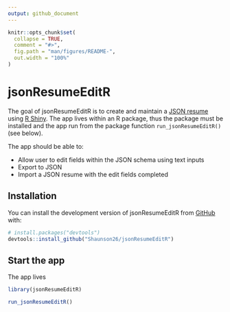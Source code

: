 ```yaml
---
output: github_document
---
```


<!-- README.md is generated from README.Rmd. Please edit that file -->

```r
knitr::opts_chunk$set(
  collapse = TRUE,
  comment = "#>",
  fig.path = "man/figures/README-",
  out.width = "100%"
)
```

# jsonResumeEditR

<!-- badges: start -->
<!-- badges: end -->

The goal of jsonResumeEditR is to create and maintain a [JSON resume](https://jsonresume.org/getting-started/)
using [R Shiny](https://shiny.rstudio.com/). The app lives within an R package, thus the package must be
installed and the app run from the package function `run_jsonResumeEditR()` (see below).

The app should be able to:

 - Allow user to edit fields within the JSON schema using text inputs
 - Export to JSON
 - Import a JSON resume with the edit fields completed

## Installation

You can install the development version of jsonResumeEditR from [GitHub](https://github.com/) with:

``` r
# install.packages("devtools")
devtools::install_github("Shaunson26/jsonResumeEditR")
```

## Start the app

The app lives

```r
library(jsonResumeEditR)

run_jsonResumeEditR()
```


